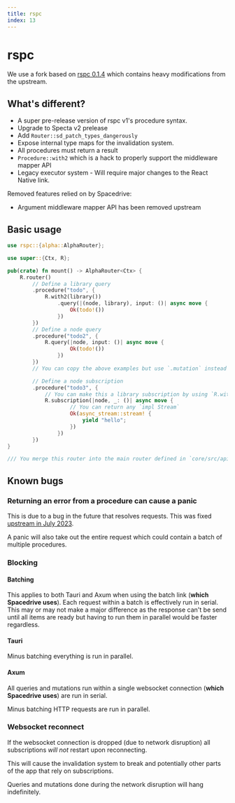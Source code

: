 ```yaml
---
title: ​rspc
index: 13
---
```


# rspc

We use a fork based on [rspc 0.1.4](https://docs.rs/rspc) which contains heavy modifications from the upstream.

## What's different?

- A super pre-release version of rspc v1's procedure syntax.
- Upgrade to Specta v2 prelease
- Add `Router::sd_patch_types_dangerously`
- Expose internal type maps for the invalidation system.
- All procedures must return a result
- `Procedure::with2` which is a hack to properly support the middleware mapper API
- Legacy executor system - Will require major changes to the React Native link.

Removed features relied on by Spacedrive:

- Argument middleware mapper API has been removed upstream

## Basic usage

```rust
use rspc::{alpha::AlphaRouter};

use super::{Ctx, R};

pub(crate) fn mount() -> AlphaRouter<Ctx> {
	R.router()
		// Define a library query
		.procedure("todo", {
			R.with2(library())
				.query(|(node, library), input: ()| async move {
					Ok(todo!())
				})
		})
		// Define a node query
		.procedure("todo2", {
			R.query(|node, input: ()| async move {
					Ok(todo!())
				})
		})
		// You can copy the above examples but use `.mutation` instead of `.query` for mutations

		// Define a node subscription
		.procedure("todo3", {
			// You can make this a library subscription by using `R.with2(library())`
			R.subscription(|node, _: ()| async move {
					// You can return any `impl Stream`
					Ok(async_stream::stream! {
						yield "hello";
					})
				})
		})
}

/// You merge this router into the main router defined in `core/src/api.rs`.
```

## Known bugs

### Returning an error from a procedure can cause a panic

This is due to a bug in the future that resolves requests. This was fixed [upstream in July 2023](https://github.com/oscartbeaumont/rspc/commit/f115ab22e04d59b0c9056989392215df2b7bb531).

A panic will also take out the entire request which could contain a batch of multiple procedures.

### Blocking

#### Batching

This applies to both Tauri and Axum when using the batch link (**which Spacedrive uses**). Each request within a batch is effectively run in serial. This may or may not make a major difference as the response can't be send until all items are ready but having to run them in parallel would be faster regardless.

#### Tauri

Minus batching everything is run in parallel.

#### Axum

All queries and mutations run within a single websocket connection (**which Spacedrive uses**) are run in serial.

Minus batching HTTP requests are run in parallel.

### Websocket reconnect

If the websocket connection is dropped (due to network disruption) all subscriptions _will not_ restart upon reconnecting.

This will cause the invalidation system to break and potentially other parts of the app that rely on subscriptions.

Queries and mutations done during the network disruption will hang indefinitely.
